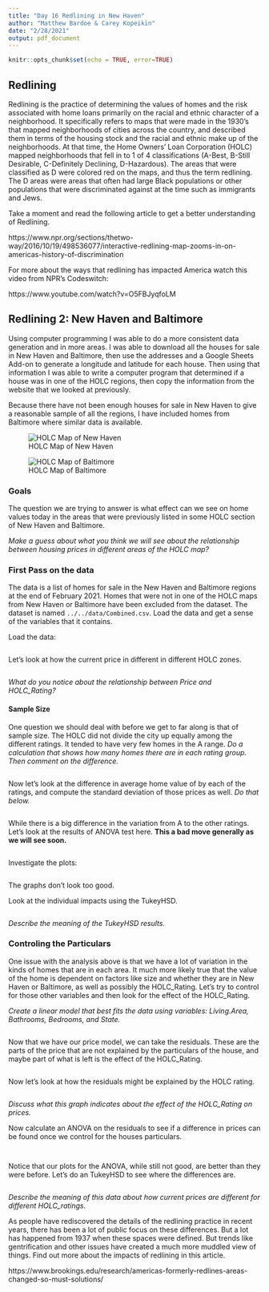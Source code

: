 ```yaml
---
title: "Day 16 Redlining in New Haven"
author: "Matthew Bardoe & Carey Kopeikin"
date: "2/28/2021"
output: pdf_document
---
```


```r
knitr::opts_chunk$set(echo = TRUE, error=TRUE)
```
## Redlining

Redlining is the practice of determining the values of homes and the risk associated with home loans primarily on the racial and ethnic character of a neighborhood. It specifically refers to maps that were made in the 1930's that mapped neighborhoods of cities across the country, and described them in terms of the housing stock and the racial and ethnic make up of the neighborhoods. At that time, the  Home Owners' Loan Corporation (HOLC) mapped neighborhoods that fell in to 1 of 4 classifications (A-Best, B-Still Desirable, C-Definitely Declining, D-Hazardous). The areas that were classified as D were colored red on the maps, and thus the term redlining. The D areas were areas that often had large Black populations or other populations that were discriminated against at the time such as immigrants and Jews.


Take a moment and read the following article to get a better understanding of Redlining.

https://www.npr.org/sections/thetwo-way/2016/10/19/498536077/interactive-redlining-map-zooms-in-on-americas-history-of-discrimination

For more about the ways that redlining has impacted America watch this video from NPR's Codeswitch:

https://www.youtube.com/watch?v=O5FBJyqfoLM

## Redlining 2: New Haven and Baltimore

Using computer programming I was able to do a more consistent data generation and in more areas. I was able to download all the houses for sale in New Haven and Baltimore, then use the addresses and a Google Sheets Add-on to generate a longitude and latitude for each house. Then using that information I was able to write a computer program that determined if a house was in one of the HOLC regions, then copy the information from the website that we looked at previously.

Because there have not been enough houses for sale in New Haven to give a reasonable sample of all the regions, I have included homes from Baltimore where similar data is available. 

![HOLC Map of New Haven](../../img/holc-newhaven.jpeg)

![HOLC Map of Baltimore](../../img/holc-baltimore.jpeg)

### Goals

The question we are trying to answer is what effect can we see on home values today in the areas that were previously listed in some HOLC section of New Haven and Baltimore.

*Make a guess about what you think we will see about the relationship between housing prices in different areas of the HOLC map?*



### First Pass on the data

The data is a list of homes for sale in the New Haven and Baltimore regions at the end of February 2021. Homes that were not in one of the HOLC maps from New Haven or Baltimore have been excluded from the dataset. The dataset is named ```../../data/Combined.csv```. Load the data and get a sense of the variables that it contains.

Load the data:

```r


```
Let's look at how the current price in different in different HOLC zones.

```r

```

*What do you notice about the relationship between Price and HOLC_Rating?*



#### Sample Size

One question we should deal with before we get to far along is that of sample size. The HOLC did not divide the city up equally among the different ratings. It tended to have very few homes in the A range. *Do a calculation that shows how many homes there are in each rating group. Then comment on the difference.*


```r

```

Now let's look at the difference in average home value of by each of the ratings, and compute the standard deviation of those prices as well. *Do that below.*

```r

```


While there is a big difference in the variation from A to the other ratings. Let's look at the results of ANOVA test here. **This a bad move generally as we will see soon.**

```r

```

Investigate the plots:

```r

```
The graphs don't look too good. 

Look at the individual impacts using the TukeyHSD.

```r

```

*Describe the meaning of the TukeyHSD results.*

### Controling the Particulars

One issue with the analysis above is that we have a lot of variation in the kinds of homes that are in each area. It much more likely true that the value of the home is dependent on factors like size and whether they are in New Haven or Baltimore, as well as possibly the HOLC_Rating. Let's try to control for those other variables and then look for the effect of the HOLC_Rating.

*Create a linear model that best fits the data using variables: Living.Area, Bathrooms, Bedrooms, and State.*

```r

```

Now that we have our price model, we can take the residuals. These are the parts of the price that are not explained by the particulars of the house, and maybe part of what is left is the effect of the HOLC_Rating. 

```r


```

Now let's look at how the residuals might be explained by the HOLC rating.

```r

```
*Discuss what this graph indicates about the effect of the HOLC_Rating on prices.*

Now calculate an ANOVA on the residuals to see if a difference in prices can be found once we control for the houses particulars.
```r

```



```r

```

Notice that our plots for the ANOVA, while still not good, are better than they were before. Let's do an TukeyHSD to see where the differences are. 

```r


```



*Describe the meaning of this data about how current prices are different for different HOLC_ratings.*

As people have rediscovered the details of the redlining practice in recent years, there has been a lot of public focus on these differences. But a lot has happened from 1937 when these spaces were defined. But trends like gentrification and other issues have created a much more muddled view of things. Find out more about the impacts of redlining in this article.

https://www.brookings.edu/research/americas-formerly-redlines-areas-changed-so-must-solutions/
